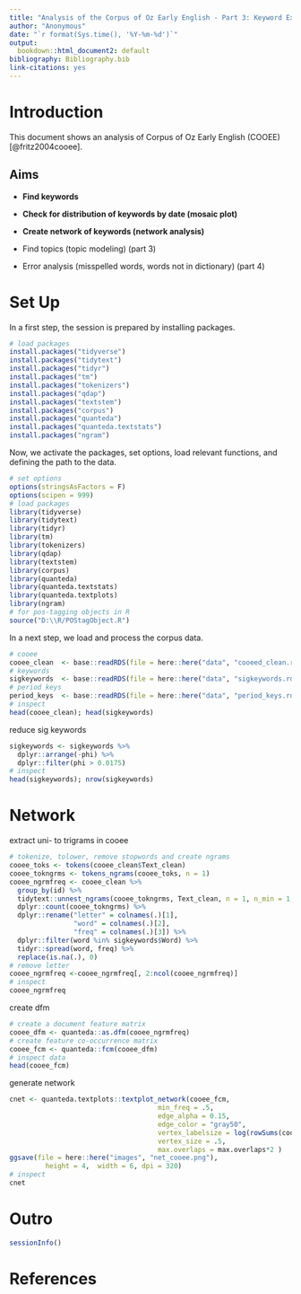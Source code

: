 ```yaml
---
title: "Analysis of the Corpus of Oz Early English - Part 3: Keyword Extraction"
author: "Anonymous"
date: "`r format(Sys.time(), '%Y-%m-%d')`"
output:
  bookdown::html_document2: default
bibliography: Bibliography.bib
link-citations: yes
---
```


# Introduction

This document shows an analysis of Corpus of Oz Early English  (COOEE) [@fritz2004cooee]. 

## Aims

* **Find keywords**

* **Check for distribution of keywords by date (mosaic plot)**

* **Create network of keywords (network analysis)**

* Find topics (topic modeling) (part 3)

* Error analysis (misspelled words, words not in dictionary) (part 4)

# Set Up

In a first step, the session is prepared by installing packages.


```r
# load packages
install.packages("tidyverse")
install.packages("tidytext")
install.packages("tidyr")
install.packages("tm")
install.packages("tokenizers")
install.packages("qdap")
install.packages("textstem")
install.packages("corpus")
install.packages("quanteda")
install.packages("quanteda.textstats")
install.packages("ngram")
```

Now, we activate the packages, set options, load relevant functions, and defining the path to the data.

```r
# set options
options(stringsAsFactors = F)
options(scipen = 999)
# load packages
library(tidyverse)
library(tidytext)
library(tidyr)
library(tm)
library(tokenizers)
library(qdap)
library(textstem)
library(corpus)
library(quanteda)
library(quanteda.textstats)
library(quanteda.textplots)
library(ngram)
# for pos-tagging objects in R
source("D:\\R/POStagObject.R") 
```


In a next step, we load and process the corpus data.


```r
# cooee
cooee_clean  <- base::readRDS(file = here::here("data", "cooeed_clean.rda"))
# keywords
sigkeywords  <- base::readRDS(file = here::here("data", "sigkeywords.rda"))
# period keys
period_keys  <- base::readRDS(file = here::here("data", "period_keys.rda"))
# inspect
head(cooee_clean); head(sigkeywords)
```


reduce sig keywords

```r
sigkeywords <- sigkeywords %>%
  dplyr::arrange(-phi) %>%
  dplyr::filter(phi > 0.0175)
# inspect
head(sigkeywords); nrow(sigkeywords)
```



# Network

extract uni- to trigrams in cooee

```r
# tokenize, tolower, remove stopwords and create ngrams
cooee_toks <- tokens(cooee_clean$Text_clean) 
cooee_tokngrms <- tokens_ngrams(cooee_toks, n = 1)
cooee_ngrmfreq <- cooee_clean %>% 
  group_by(id) %>%
  tidytext::unnest_ngrams(cooee_tokngrms, Text_clean, n = 1, n_min = 1, ngram_delim = "_") %>% 
  dplyr::count(cooee_tokngrms) %>%
  dplyr::rename("letter" = colnames(.)[1],
                "word" = colnames(.)[2],
                "freq" = colnames(.)[3]) %>%
  dplyr::filter(word %in% sigkeywords$Word) %>% 
  tidyr::spread(word, freq) %>% 
  replace(is.na(.), 0)
# remove letter
cooee_ngrmfreq <-cooee_ngrmfreq[, 2:ncol(cooee_ngrmfreq)]
# inspect
cooee_ngrmfreq
```

create dfm

```r
# create a document feature matrix
cooee_dfm <- quanteda::as.dfm(cooee_ngrmfreq)
# create feature co-occurrence matrix
cooee_fcm <- quanteda::fcm(cooee_dfm)
# inspect data
head(cooee_fcm)
```

generate network

```r
cnet <- quanteda.textplots::textplot_network(cooee_fcm, 
                                     min_freq = .5, 
                                     edge_alpha = 0.15, 
                                     edge_color = "gray50",
                                     vertex_labelsize = log(rowSums(cooee_fcm))/3,
                                     vertex_size = .5,
                                     max.overlaps = max.overlaps*2 )
ggsave(file = here::here("images", "net_cooee.png"), 
         height = 4,  width = 6, dpi = 320)
# inspect
cnet
```



# Outro

```r
sessionInfo()
```


# References